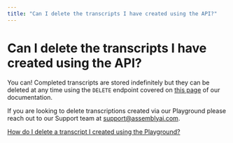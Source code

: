 ```yaml
---
title: "Can I delete the transcripts I have created using the API?"
---
```


# Can I delete the transcripts I have created using the API?

You can! Completed transcripts are stored indefinitely but they can be deleted at any time using the `DELETE` endpoint covered on [this page](https://www.assemblyai.com/docs/speech-to-text/pre-recorded-audio#delete-transcripts) of our documentation.

If you are looking to delete transcriptions created via our Playground please reach out to our Support team at [support@assemblyai.com](mailto:support@assemblyai.com).

[How do I delete a transcript I created using the Playground?](../articles/d939effe-9e23-41eb-897b-f0ca9fa1d1d2)